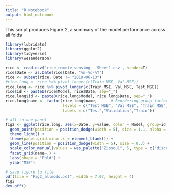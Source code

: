 ```yaml
---
title: "R Notebook"
output: html_notebook
---
```

This script produces Figure 2, a summary of the model performance across all folds
```r
library(lubridate)
library(ggplot2)
library(tidyverse)
library(wesanderson)

rice <- read.csv('rice_remote_sensing - Sheet1.csv', header=T)
rice$Date <- as.Date(rice$Date, "%m-%d-%Y")
rice <- subset(rice, Date != "2019-06-13")
#rice.long <- rice %>% pivot_longer(c(Train_MSE, Val_MSE))
rice.long <- rice %>% pivot_longer(c(Train_MSE, Val_MSE, Test_MSE))
rice$id <- paste0(rice$Model, rice$Date, sep="_")
rice.long$id <- paste0(rice.long$Model, rice.long$Date, sep="_")
rice.long$name <- factor(rice.long$name,      # Reordering group factor levels
                         levels = c("Test_MSE", "Val_MSE", "Train_MSE"),
                         labels = c("Test","Validation","Train"))

# all in one panel
fig2 <- ggplot(rice.long, aes(x=Date, y=value, color = Model, group=id, pch = Set)) + 
  geom_point(position = position_dodge(width = 5), size = 1.1, alpha = 0.5) +
  theme_light() +
  theme(panel.grid.minor.x = element_blank()) +
  geom_line(position = position_dodge(width = 5), size = 0.3) +
  scale_color_manual(values = wes_palette("Zissou1", 5, type = c("discrete"))) +
  facet_grid(name~.) +
  labs(shape = "Fold") +
  ylab("MSE")

# save figure to file
pdf(file = "Fig2_allmods.pdf", width = 7.07, height = 4)
fig2
dev.off()
```


